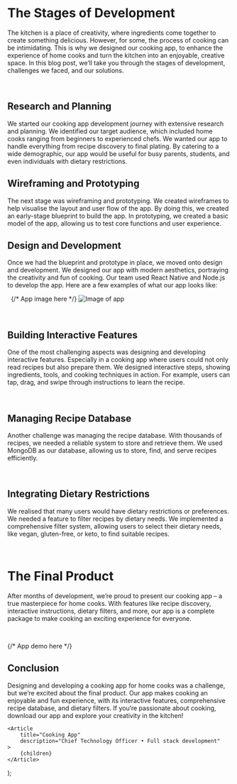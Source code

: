 
# The Stages of Development

The kitchen is a place of creativity, where ingredients come together to
create something delicious. However, for some, the process of cooking can be
intimidating. This is why we designed our cooking app, to enhance the
experience of home cooks and turn the kitchen into an enjoyable, creative
space. In this blog post, we’ll take you through the stages of development,
challenges we faced, and our solutions.

&nbsp;

## Research and Planning

We started our cooking app development journey with extensive research and planning. We identified our target audience, which included home cooks ranging from beginners to experienced chefs. We wanted our app to handle everything from recipe discovery to final plating. By catering to a wide demographic, our app would be useful for busy parents, students, and even individuals with dietary restrictions.

## Wireframing and Prototyping

The next stage was wireframing and prototyping. We created wireframes to help visualise the layout and user flow of the app. By doing this, we created an early-stage blueprint to build the app. In prototyping, we created a basic model of the app, allowing us to test core functions and user experience.

## Design and Development

Once we had the blueprint and prototype in place, we moved onto design and development. We designed our app with modern aesthetics, portraying the creativity and fun of cooking. Our team used React Native and Node.js to develop the app. Here are a few examples of what our app looks like:

&nbsp;
{/* App image here */}
![Image of app](https://ucarecdn.com/4ff39193-0ebd-4ff0-9a83-982a1a7f220e/og.png)

&nbsp;

## Building Interactive Features

One of the most challenging aspects was designing and developing interactive features. Especially in a cooking app where users could not only read recipes but also prepare them. We designed interactive steps, showing ingredients, tools, and cooking techniques in action. For example, users can tap, drag, and swipe through instructions to learn the recipe.

&nbsp;

## Managing Recipe Database

Another challenge was managing the recipe database. With thousands of recipes, we needed a reliable system to store and retrieve them. We used MongoDB as our database, allowing us to store, find, and serve recipes efficiently.

&nbsp;

## Integrating Dietary Restrictions

We realised that many users would have dietary restrictions or preferences. We needed a feature to filter recipes by dietary needs. We implemented a comprehensive filter system, allowing users to select their dietary needs, like vegan, gluten-free, or keto, to find suitable recipes.

&nbsp;

# The Final Product

After months of development, we’re proud to present our cooking app – a true masterpiece for home cooks. With features like recipe discovery, interactive instructions, dietary filters, and more, our app is a complete package to make cooking an exciting experience for everyone.

&nbsp;

{/* App demo here */}

## Conclusion

Designing and developing a cooking app for home cooks was a challenge, but we’re excited about the final product. Our app makes cooking an enjoyable and fun experience, with its interactive features, comprehensive recipe database, and dietary filters. If you’re passionate about cooking, download our app and explore your creativity in the kitchen!

	<Article
		title="Cooking App"
		description="Chief Technology Officer • Full stack development"
	>
		{children}
	</Article>
);
